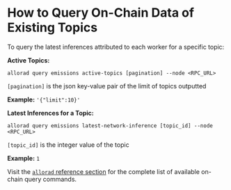 # How to Query On-Chain Data of Existing Topics

To query the latest inferences attributed to each worker for a specific topic:

**Active Topics:**

```
allorad query emissions active-topics [pagination] --node <RPC_URL>
```

`[pagination]` is the json key-value pair of the limit of topics outputted

**Example:** `'{"limit":10}'`

**Latest Inferences for a Topic:**

```
allorad query emissions latest-network-inference [topic_id] --node <RPC_URL>
```

`[topic_id]` is the integer value of the topic

**Example:** `1`

Visit the [`allorad` reference section](/devs/reference/allorad#query-functions) for the complete list of available on-chain query commands.

